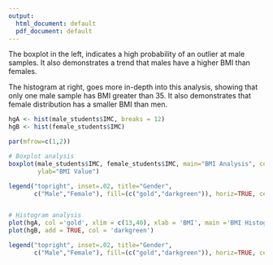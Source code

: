 ```yaml
---
output:
  html_document: default
  pdf_document: default
---
```

The boxplot in the left, indicates a high probability of an outlier at male samples. It also demonstrates a trend that males have a higher BMI than females.

The histogram at right, goes more in-depth into this analysis, showing that only one male sample has BMI greater than 35. It also demonstrates that female distribution has a smaller BMI than men.


```r
hgA <- hist(male_students$IMC, breaks = 12)
hgB <- hist(female_students$IMC)

```



```r
par(mfrow=c(1,2))

# Boxplot analysis
boxplot(male_students$IMC, female_students$IMC, main="BMI Analysis", col=(c("gold","darkgreen")),
        ylab="BMI Value")

legend("topright", inset=.02, title="Gender",
       c("Male","Female"), fill=(c("gold","darkgreen")), horiz=TRUE, cex=0.8)


# Histogram analysis
plot(hgA, col ='gold', xlim = c(13,40), xlab = 'BMI', main ='BMI Histogram')
plot(hgB, add = TRUE, col = 'darkgreen')

legend("topright", inset=.02, title="Gender",
       c("Male","Female"), fill=(c("gold","darkgreen")), horiz=TRUE, cex=0.75)
```
